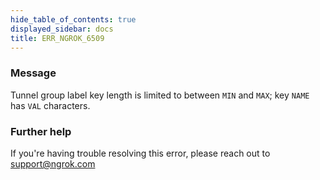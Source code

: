 ```yaml
---
hide_table_of_contents: true
displayed_sidebar: docs
title: ERR_NGROK_6509
---
```


### Message

Tunnel group label key length is limited to between `MIN` and `MAX`; key `NAME` has `VAL` characters.

<ErrorDetails />

### Further help

If you're having trouble resolving this error, please reach out to [support@ngrok.com](mailto:support@ngrok.com?subject=Help%20with%20ERR_NGROK_6509)
